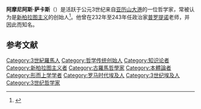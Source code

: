 {{Expand language|1=en|time=2021-03-27T07:14:35+00:00}}
{{Infobox philosopher
| region           = [[西方哲学|西方哲学]]
| era              = [[古典哲学|古典哲学]]
| image            = 
| image_size       = 
| alt              =
| caption          = 
| name             = 阿摩尼阿斯·萨卡斯
| birth_date       = 175年
| birth_place      = [[埃及_(羅馬行省)|羅馬行省埃及]]，[[亚历山大港|亚历山大港]]
| death_date       = 242年
| death_place      = [[埃及_(羅馬行省)|羅馬行省埃及]]，[[亚历山大港|亚历山大港]]
| school_tradition = [[新柏拉图主义|新柏拉图主义]]
| main_interests   =
| notable_ideas    =
| influences       = [[柏拉图|柏拉图]]、[[亚里士多德|亚里士多德]]、[[苏格拉底|苏格拉底]]
| influenced       = [[俄利根|俄利根]]、[[特土良|特土良]]、[[普罗提诺|普罗提诺]]、[[希帕提婭|希帕提婭]]
| notable_works    = 
}}
'''阿摩尼阿斯·萨卡斯'''（{{lang-el|Ἀμμώνιος Σακκᾶς}}）是活跃于公元3世纪来自[[亚历山大港|亚历山大港]]的一位哲学家，常被认为是[[新柏拉图主义|新柏拉图主义]]的创始人<ref>{{Cite book|last=Scott|first=Walter|url=https://books.google.com/books?id=_0YqAQAAMAAJ|title=Hermetica: Introduction, texts, and translation|date=1982|publisher=Random House|isbn=978-0-87773-338-6|pages=2|language=en}}</ref>。他曾在232年至243年任政治家[[普罗提诺|普罗提诺]]老师，并因此而知名。

==参考文献==
{{reflist}}

{{Platonists}}
{{Authority control}}

[[Category:3世紀羅馬人|Category:3世紀羅馬人]]
[[Category:哲学传统创始人|Category:哲学传统创始人]]
[[Category:知识论者|Category:知识论者]]
[[Category:新柏拉图主义者|Category:新柏拉图主义者]]
[[Category:古羅馬哲學家|Category:古羅馬哲學家]]
[[Category:本體論者|Category:本體論者]]
[[Category:形而上学学者|Category:形而上学学者]]
[[Category:罗马时代埃及人|Category:罗马时代埃及人]]
[[Category:3世纪埃及人|Category:3世纪埃及人]]
[[Category:3世纪哲学家|Category:3世纪哲学家]]
{{stub}}